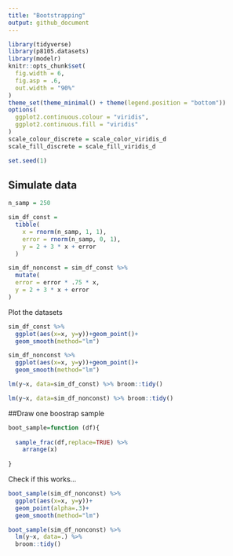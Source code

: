 ```yaml
---
title: "Bootstrapping"
output: github_document
---
```


```r
library(tidyverse)
library(p8105.datasets)
library(modelr)
knitr::opts_chunk$set(
  fig.width = 6,
  fig.asp = .6,
  out.width = "90%"
)
theme_set(theme_minimal() + theme(legend.position = "bottom"))
options(
  ggplot2.continuous.colour = "viridis",
  ggplot2.continuous.fill = "viridis"
)
scale_colour_discrete = scale_color_viridis_d
scale_fill_discrete = scale_fill_viridis_d

set.seed(1)
```

## Simulate data

```r
n_samp = 250

sim_df_const = 
  tibble(
    x = rnorm(n_samp, 1, 1),
    error = rnorm(n_samp, 0, 1),
    y = 2 + 3 * x + error
  )

sim_df_nonconst = sim_df_const %>% 
  mutate(
  error = error * .75 * x,
  y = 2 + 3 * x + error
)
```

Plot the datasets

```r
sim_df_const %>% 
  ggplot(aes(x=x, y=y))+geom_point()+
  geom_smooth(method="lm")

sim_df_nonconst %>% 
  ggplot(aes(x=x, y=y))+geom_point()+
  geom_smooth(method="lm")
```

```r
lm(y~x, data=sim_df_const) %>% broom::tidy()

lm(y~x, data=sim_df_nonconst) %>% broom::tidy()
```

##Draw one boostrap sample

```r
boot_sample=function (df){
  
  sample_frac(df,replace=TRUE) %>% 
    arrange(x)
  
}
```

Check if this works...
```r
boot_sample(sim_df_nonconst) %>% 
  ggplot(aes(x=x, y=y))+
  geom_point(alpha=.3)+
  geom_smooth(method="lm")
```
```r
boot_sample(sim_df_nonconst) %>% 
  lm(y~x, data=.) %>% 
  broom::tidy()
```

